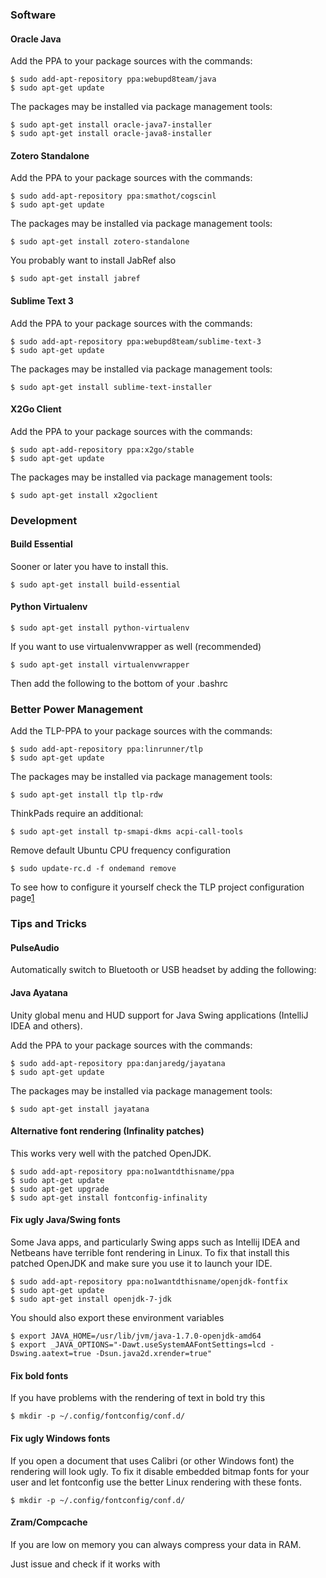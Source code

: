 === Software ===

==== Oracle Java ====

Add the PPA to your package sources with the commands:
 $ sudo add-apt-repository ppa:webupd8team/java
 $ sudo apt-get update

The packages may be installed via package management tools:
 $ sudo apt-get install oracle-java7-installer
 $ sudo apt-get install oracle-java8-installer

==== Zotero Standalone ====

Add the PPA to your package sources with the commands:
 $ sudo add-apt-repository ppa:smathot/cogscinl
 $ sudo apt-get update

The packages may be installed via package management tools:
 $ sudo apt-get install zotero-standalone

You probably want to install JabRef also
 $ sudo apt-get install jabref

==== Sublime Text 3 ====

Add the PPA to your package sources with the commands:
 $ sudo add-apt-repository ppa:webupd8team/sublime-text-3
 $ sudo apt-get update

The packages may be installed via package management tools:
 $ sudo apt-get install sublime-text-installer

==== X2Go Client ====

Add the PPA to your package sources with the commands:
 $ sudo apt-add-repository ppa:x2go/stable
 $ sudo apt-get update

The packages may be installed via package management tools:
 $ sudo apt-get install x2goclient

=== Development ===

==== Build Essential ====

Sooner or later you have to install this.

 $ sudo apt-get install build-essential

==== Python Virtualenv ====

 $ sudo apt-get install python-virtualenv

If you want to use virtualenvwrapper as well (recommended)
 $ sudo apt-get install virtualenvwrapper

Then add the following to the bottom of your .bashrc

{{hc|~/.bashrc|2=<nowiki>
export WORKON_HOME=$HOME/.virtualenvs
export PROJECT_HOME=$HOME/Projects
if [ -f "$(which virtualenvwrapper_lazy.sh)" ]; then
    source $(which virtualenvwrapper_lazy.sh)
fi
</nowiki>
}}

=== Better Power Management ===

Add the TLP-PPA to your package sources with the commands:
 $ sudo add-apt-repository ppa:linrunner/tlp
 $ sudo apt-get update

The packages may be installed via package management tools:
 $ sudo apt-get install tlp tlp-rdw

ThinkPads require an additional:
 $ sudo apt-get install tp-smapi-dkms acpi-call-tools

Remove default Ubuntu CPU frequency configuration

 $ sudo update-rc.d -f ondemand remove

To see how to configure it yourself check the TLP project configuration page[http://linrunner.de/en/tlp/docs/tlp-configuration.html]

=== Tips and Tricks ===

==== PulseAudio ====

Automatically switch to Bluetooth or USB headset by adding the following:

{{hc|/etc/pulse/default.pa|2=<nowiki>
### automatically switch to newly-connected devices
load-module module-switch-on-connect</nowiki>
}}

==== Java Ayatana ====

Unity global menu and HUD support for Java Swing applications (IntelliJ IDEA and others).

Add the PPA to your package sources with the commands:
 $ sudo add-apt-repository ppa:danjaredg/jayatana
 $ sudo apt-get update

The packages may be installed via package management tools:
 $ sudo apt-get install jayatana

==== Alternative font rendering (Infinality patches) ====

This works very well with the patched OpenJDK.

 $ sudo add-apt-repository ppa:no1wantdthisname/ppa
 $ sudo apt-get update
 $ sudo apt-get upgrade
 $ sudo apt-get install fontconfig-infinality

==== Fix ugly Java/Swing fonts ====

Some Java apps, and particularly Swing apps such as Intellij IDEA and Netbeans have terrible font rendering in Linux. To fix that install this patched OpenJDK and make sure you use it to launch your IDE.

 $ sudo add-apt-repository ppa:no1wantdthisname/openjdk-fontfix
 $ sudo apt-get update
 $ sudo apt-get install openjdk-7-jdk

You should also export these environment variables

 $ export JAVA_HOME=/usr/lib/jvm/java-1.7.0-openjdk-amd64
 $ export _JAVA_OPTIONS="-Dawt.useSystemAAFontSettings=lcd -Dswing.aatext=true -Dsun.java2d.xrender=true"

==== Fix bold fonts ====

If you have problems with the rendering of text in bold try this

 $ mkdir -p ~/.config/fontconfig/conf.d/

{{hc|~/.config/fontconfig/conf.d/20-fix-bold.conf|2=<nowiki>
<?xml version="1.0"?>
<!DOCTYPE fontconfig SYSTEM "fonts.dtd">
<fontconfig>
  <match target="pattern">
    <edit name="dpi" mode="assign">
      <double>72</double>
    </edit>
  </match>
</fontconfig>
</nowiki>
}}

==== Fix ugly Windows fonts ====

If you open a document that uses Calibri (or other Windows font) the rendering will look ugly. To fix it disable embedded bitmap fonts for your user and let fontconfig use the better Linux rendering with these fonts.

 $ mkdir -p ~/.config/fontconfig/conf.d/

{{hc|~/.config/fontconfig/conf.d/20-no-embedded.conf|2=<nowiki>
<?xml version="1.0"?>
<!DOCTYPE fontconfig SYSTEM "fonts.dtd">
<fontconfig>
  <match target="font">
    <edit name="embeddedbitmap" mode="assign">
      <bool>false</bool>
    </edit>
  </match>
</fontconfig>
</nowiki>
}}

==== Zram/Compcache ====

If you are low on memory you can always compress your data in RAM.

Just issue {{ic|apt-get install zram-config}} and check if it works with {{ic|cat /proc/swaps}}